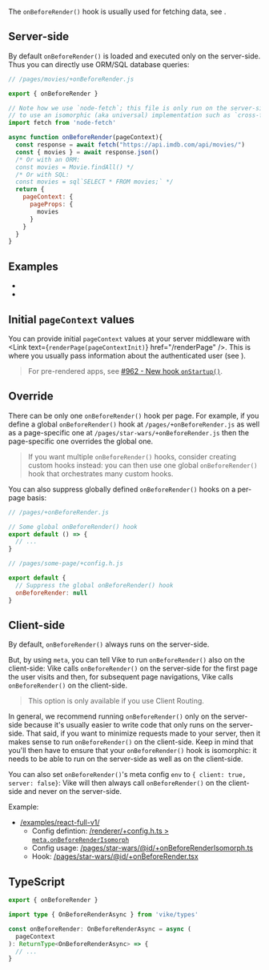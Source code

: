 
The `onBeforeRender()` hook is usually used for fetching data, see <Link href="/data-fetching" />.


## Server-side

By default `onBeforeRender()` is loaded and executed only on the server-side. Thus you can directly use ORM/SQL database queries:

```js
// /pages/movies/+onBeforeRender.js

export { onBeforeRender }

// Note how we use `node-fetch`; this file is only run on the server-side, thus we don't need
// to use an isomorphic (aka universal) implementation such as `cross-fetch`.
import fetch from 'node-fetch'

async function onBeforeRender(pageContext){
  const response = await fetch("https://api.imdb.com/api/movies/")
  const { movies } = await response.json()
  /* Or with an ORM:
  const movies = Movie.findAll() */
  /* Or with SQL:
  const movies = sql`SELECT * FROM movies;` */
  return {
    pageContext: {
      pageProps: {
        movies
      }
    }
  }
}
```

## Examples

- <Link href='/examples/react-full-v1/pages/star-wars/index/+onBeforeRender.ts' />
- <Link href='/examples/vue-full-v1/pages/star-wars/index/+onBeforeRender.ts' />


## Initial `pageContext` values

You can provide initial `pageContext` values at your server middleware with <Link text={<code>renderPage(pageContextInit)</code>} href="/renderPage" />.
This is where you usually pass information about the authenticated user
(see <Link href="/auth" />).

> For <Link href="/pre-rendering" >pre-rendered</Link> apps, see [#962 - New hook `onStartup()`](https://github.com/vikejs/vike/issues/962).


## Override

There can be only one `onBeforeRender()` hook per page. For example, if you define a global `onBeforeRender()` hook at `/pages/+onBeforeRender.js` as well as a page-specific one at `/pages/star-wars/+onBeforeRender.js` then the page-specific one overrides the global one.

> If you want multiple `onBeforeRender()` hooks, consider <Link href="/meta">creating custom hooks</Link> instead: you can then use one global `onBeforeRender()` hook that orchestrates many custom hooks.

You can also suppress globally defined `onBeforeRender()` hooks on a per-page basis:
```js
// /pages/+onBeforeRender.js

// Some global onBeforeRender() hook
export default () => {
  // ...
}
```
```js
// /pages/some-page/+config.h.js

export default {
  // Suppress the global onBeforeRender() hook
  onBeforeRender: null
}
```


## Client-side

By default, `onBeforeRender()` always runs on the server-side.

But,
by <Link href="/meta#example-modify-onbeforerender-env">using `meta`</Link>,
you can tell Vike to run `onBeforeRender()` also on the client-side: Vike calls `onBeforeRender()` on the server-side for the first page the user visits
and then, for subsequent page navigations, Vike calls `onBeforeRender()` on the client-side.

> This option is only available if you use <Link href="/client-routing" >Client Routing</Link>.

In general, we recommend running `onBeforeRender()` only on the server-side because it's usually easier to write code that only runs on the server-side.
That said, if you want to minimize requests made to your server, then it makes sense to run `onBeforeRender()` on the client-side.
Keep in mind that you'll then have to ensure that your `onBeforeRender()` hook is isomorphic: it needs to be able to run on the server-side as well as on the client-side.

You can also set `onBeforeRender()`'s meta config `env` to `{ client: true, server: false}`: Vike will then always call `onBeforeRender()` on the client-side and never on the server-side.

Example:
 - [/examples/react-full-v1/](https://github.com/vikejs/vike/blob/01cc674498ea8baa289bfccb633d04b4d6cc7958/examples/react-full-v1/)
   - Config defintion: [/renderer/+config.h.ts > `meta.onBeforeRenderIsomorph`](https://github.com/vikejs/vike/blob/01cc674498ea8baa289bfccb633d04b4d6cc7958/examples/react-full-v1/renderer/+config.h.ts#L14-L33)
   - Config usage: [/pages/star-wars/@id/+onBeforeRenderIsomorph.ts](https://github.com/vikejs/vike/blob/01cc674498ea8baa289bfccb633d04b4d6cc7958/examples/react-full-v1/pages/star-wars/@id/+onBeforeRenderIsomorph.ts)
   - Hook: [/pages/star-wars/@id/+onBeforeRender.tsx](https://github.com/vikejs/vike/blob/01cc674498ea8baa289bfccb633d04b4d6cc7958/examples/react-full-v1/pages/star-wars/@id/+onBeforeRender.tsx)


## TypeScript

```ts
export { onBeforeRender }

import type { OnBeforeRenderAsync } from 'vike/types'

const onBeforeRender: OnBeforeRenderAsync = async (
  pageContext
): ReturnType<OnBeforeRenderAsync> => {
  // ...
}
```

<HookTypeScriptHints hookTypeName="OnBeforeRenderAsync" />
